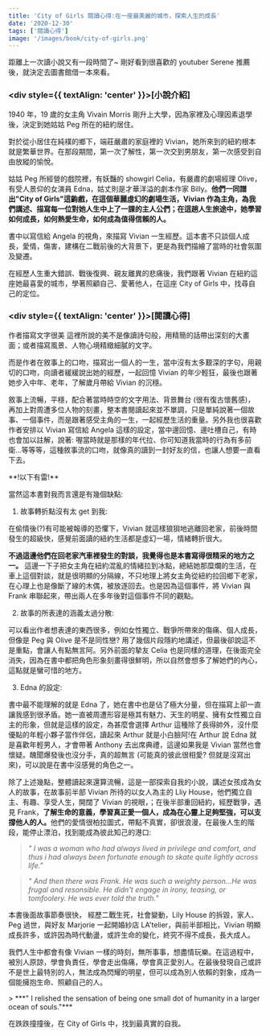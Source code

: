 ```yaml
---
title: 'City of Girls 閱讀心得:在一座最美麗的城市，探索人生的成長'
date: '2020-12-30'
tags: ['閱讀心得']
image: '/images/book/city-of-girls.png'
---
```


距離上一次讀小說又有一段時間了~ 剛好看到很喜歡的 youtuber Serene 推薦後，就決定去圖書館借一本來看。

### <div style={{ textAlign: 'center' }}>[小說介紹]</div>

1940 年，19 歲的女主角 Vivain Morris 剛升上大學，因為家裡及心理因素退學後，決定到她姑姑 Peg 所在的紐約居住。

對於從小居住在純樸的鄉下，端莊嚴肅的家庭裡的 Vivian，她所來到的紐約根本就是繁華世界。在那段期間，第一次了解性，第一次交到男朋友，第一次感受到自由放縱的愉悅。

姑姑 Peg 所經營的戲院裡，有妖豔的 showgirl Celia，有嚴肅的劇場經理 Olive，有受人景仰的女演員 Edna，姑丈則是才華洋溢的劇本作家 Billy。<BlueText>**他們一同譜出"City of Girls"這齣戲，在這個華麗虛幻的劇場生活，Vivian 作為主角，為我們講述、描寫每一位對她人生中上了一課的主人公們；在這趟人生旅途中，她學習如何成長，如何熱愛生命，如何成為值得信賴的人。**</BlueText>

書中以寫信給 Angela 的視角，來描寫 Vivian 一生經歷。這本書不只談個人成長，愛情，傷害，建構在二戰前後的大背景下，更是為我們描繪了當時的社會氛圍及變遷。

在經歷人生重大錯誤、戰後復興、親友離異的悲痛後，我們跟著 Vivian 在紐約這座她最喜愛的城市，學著照顧自己、愛著他人，<BlueText>在這座 City of Girls 中，找尋自己的定位。</BlueText>

### <div style={{ textAlign: 'center' }}>[閱讀心得]</div>

作者描寫文字很美 這裡所說的美不是像讀詩句般，用精簡的話帶出深刻的大畫面；或者描寫風景、人物心境精緻細膩的文字。

而是作者在敘事上的口吻，描寫出一個人的一生，當中沒有太多艱深的字句，用親切的口吻，向讀者緩緩說出她的經歷，一起回憶 Vivian 的年少輕狂，最後也跟著她步入中年、老年，了解歲月帶給 Vivian 的沉穩。

敘事上流暢，平穩，配合著當時時空的文字用法、背景舞台 (很有復古懷舊感)，再加上對周遭多位人物的刻畫，整本書閱讀起來並不單調，只是單純說著一個故事、一個事件，而是跟著感受主角的一生，一起經歷生活的重量。另外我也很喜歡作者安排以 Vivian 寫信給 Angela 這樣的設定，當中邊回憶、邊吐槽自己，有時也會加以註解，說著: 喔當時就是那樣的年代拉、你可知道我當時的行為有多前衛...等等等，這種敘事流的口吻，就像真的讀到一封好友的信，也讓人想要一直看下去。

<div style={{ textAlign: 'center' }}>**!以下有雷!**</div>

當然這本書對我而言還是有幾個缺點:

1. 故事轉折點沒有太 get 到我:

在偷情後(?)有可能被報導的恐懼下，Vivian 就這樣狼狽地逃離回老家，前後時間發生的超級快，感覺前面讀的紐約生活都是虛幻一場，情緒轉折很大。

**不過這邊他們在回老家汽車裡發生的對談，我覺得也是本書寫得很精采的地方之一。** 這邊一下子把女主角在紐約混亂的情緒拉到冰點，總結她那糜爛的生活，<BlueText>在車上這個對談，就是很明顯的分隔線，不只地理上將女主角從紐約拉回鄉下老家，在心理上也是像斷了線的木偶，被放逐回去。也是因為這個事件，將 Vivian 與 Frank 串聯起來</BlueText>，帶出兩人在多年後對這個事件不同的觀點。

2. 故事的所表達的涵義太過分散:

可以看出作者想表達的東西很多，例如女性獨立、戰爭所帶來的傷痛、個人成長，但像是 Peg 與 Olive 是不是同性戀? 用了幾個片段隱約地講述，但最後卻說這不是重點，會讓人有點無言阿。另外前面的摯友 Celia 也是同樣的道理，在後面完全消失，因為在書中都把角色形象刻畫得很鮮明，所以自然會想多了解她們的內心，這點就是蠻可惜的地方。

3. Edna 的設定:

書中最不能理解的就是 Edna 了，她在書中也是佔了極大分量，但在描寫上卻一直讓我感到很矛盾。她一直被周遭形容是極其有魅力、天生的明星、擁有女性獨立自主的形象，但就是這樣的設定，為甚麼會選擇 Arthur 這種除了長得帥外，沒什麼優點的年輕小夥子當作伴侶，讀起來 Arthur 就是小白臉阿!在 Arthur 說 Edna 就是喜歡年輕男人，才會帶著 Anthony 去出席典禮，這邊如果我是 Vivian 當然也會懷疑。醜聞爆發後也沒分手，真的超無言 (可能真的彼此很相愛? 但就是沒寫出來)，可以說是在書中沒感覺的角色之一。

除了上述幾點，整體讀起來還算流暢，這是一部探索自我的小說，講述女孩成為女人的故事，在故事前半部 Vivian 所待的以女人為主的 Lliy House，他們獨立自主、有趣、享受人生，開闊了 Vivian 的視眼，；在後半部重回紐約，經歷戰爭，遇見 Frank，<PinkText>**了解生命的意義，學習真正愛一個人，成為在心靈上足夠堅強，可以支撐他人的人。**</PinkText>他們的愛情很柏拉圖式，帶點不真實，卻很浪漫，在最後人生的階段，能停止漂泊，找到能成為彼此知己的港口:

> _" I was a woman who had always lived in privilege and comfort, and thus i had always been fortunate enough to skate quite lightly across life."_

> _" And then there was Frank. He was such a weighty person...He was frugal and resonsible. He didn't engage in irony, teasing, or tomfoolery. He was ever told the truth."_

本書後面故事節奏很快， 經歷二戰生死，社會變動，Lily House 的拆毀，家人、Peg 過世，與好友 Marjorie 一起開婚紗店 LA'telier，與前半部相比，Vivian 明顯成長許多，或許因為時代動盪，或許生命的變化，終究不得不成長，長大成人。

我們人生中都會有像 Vivian 一樣的時刻，無所事事，想盡情玩樂。在這過程中，被別人原諒，學會負責任，學會走出傷痛，學會真正愛別人。在最後發現自己或許不是世上最特別的人，無法成為閃耀的明星，但可以成為別人依賴的對象，成為一個能擁抱生命、照顧自己的人。

<BlueText>
  > ***" I relished the sensation of being one small dot of humanity in a larger
  ocean of souls."***
</BlueText>

在跌跌撞撞後，在 City of Girls 中，找到最真實的自我。
